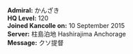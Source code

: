 <div align="right">
{{{!}}class="wikitable" style="text-align: center; float: right;"
{{!}}-
{{!}}rowspan="2" {{!}}[[File:Rank_Admiral.png{{!}}48px]]
{{!}}{{Fuel}}
{{!}}126907
{{!}}{{Steel}}
{{!}}163298
{{!}}rowspan="2" {{!}}[[File:Coin.png|Coin]]
{{!}}rowspan="2" {{!}}122640
{{!}}-
{{!}}{{Ammo}}
{{!}}112070
{{!}}{{Bauxite}}
{{!}}111525
{{!}}-
{{!}}{{ItemStack|item = [[File:Instant_repair_2.png{{!}}50px{{!}}Instant repair]]
|text = x853
}}
{{!}}{{ItemStack
|item = [[File:Instant_construction_2.png{{!}}50px{{!}}Instant construction]]
|text = x289
}}
{{!}}{{ItemStack
|item = [[File:Development_material.png{{!}}50px{{!}}Development material]]
|text = 1360
}}
{{!}}{{ItemStack
|item = [[File:Improvement_Materials.png{{!}}50px{{!}}Improvement Materials]]
|text = x6
}}
{{!}}{{ItemStack
|item = [[File:Medal.png{{!}}50px{{!}}Medal]]
|text = x8
}}
{{!}}{{ItemStack
|item = [[File:Blueprint.png{{!}}50px{{!}}Blueprint]]
|text = x0
}}
{{!}}{{ItemStack
|item = [[File:First-Class_Medal.png|50px|First Class medal|link=http://kancolle.wikia.com/wiki/Medal]]
|text = x4
}}
{{!}}-
{{!}}{{ItemStack
|item = [[File:Emergency_repair.png{{!}}Emergency repair{{!}}link=Emergency repair]]
|text = x9
}}
{{!}}{{ItemStack
|item = [[File:Repair_goddess.png{{!}}Repair goddess{{!}}link=Repair goddess]]
|text = x2
}}
{{!}}{{ItemStack
|item = [[File:Furniture_fairy.png{{!}}Furniture Fairy]]
|text = x2
}}
{{!}}{{ItemStack
|item = [[File:Reinforcement Expansion.png{{!}}Reinforcement Expansion]]
|text = x2
}}
{{!}}{{ItemStack
|item = [[File:Prototype_Flight_Deck_Catapult_Icon.png{{!}}Prototype Flight Deck catapult]]
|text = x1
}}
{{!}}{{ItemStack
|item = [[File:Skilled Crew Member Icon.png{{!}}Skilled Crew Member]]
|text = x11
}}
{{!}}{{ItemStack
|item = [[File:Headquarters Personnel.png{{!}}Headquarters Personnel]]
|text = x0
}}
{{!}}-
{{!}}{{ItemStack
|item = [[File:Food_supply_ship_irako.png{{!}}Food supply ship irako]]
|text = x7
}}
{{!}}{{ItemStack
|item = [[File:Food_supply_ship_mamiya.png{{!}}Food supply ship mamiya]]
|text = x2
}}
{{!}}{{ItemStack
|item = [[File:Hishimochi_icon.png{{!}}Hishimochi{{!}}link=Seasonal/Hishimochi 2015]]
|text = x1
}}
{{!}}{{ItemStack
|item = [[File:Combat Provisions.png{{!}}Combat Provisions{{!}}link=Combat Provisions]]
|text = x24
}}
{{!}}{{ItemStack
|item = [[File:Underway Replenishment.png{{!}}Underway Replenishment{{!}}link=Underway Replenishment]]
|text = x17
}}
{{!}}{{ItemStack
|item = [[File:Present_box_icon.png{{!}}Present box{{!}}link=Present Box]]
|text = x2
}}
{{!}}{{ItemStack
|item = [[File:Canned Mackerel icon.png{{!}}Canned Mackerel{{!}}link=Canned Mackerel]]
|text = x2
}}
{{!}}-
{{!}}{{ItemStack
|item = [[File:Ne_Type_Engine_118_inventory.png‎{{!}}Ne Type Engine{{!}}link=Ne Type Engine]]
|text = x0
}}
{{!}}{{ItemStack
|item = [[File:Valentine_chocolate_icon.png{{!}}Valentine Chocolate{{!}}link=Valentine Chocolate]]
|text = x0
}}
{{!}}{{ItemStack
|item=[[File:New_Model_Gun_Mount_Improvement_Material_Icon.png{{!}}New Model Gun Mount Improvement Material{{!}}link=New Model Gun Mount Improvement Material]]
|text = x4
}}
{{!}}{{ItemStack
|item=[[File:New_Model_Aerial_Armament_Materials_Icon.png{{!}}New Model Aerial Armament Materials{{!}}link=New Model Aerial Armament Materials]]
|text= x2
}}
{{!}}}
<div align="left">
'''Admiral:''' かんざき<br />
'''HQ Level:''' 120<br />
'''Joined Kancolle on:''' 10 September 2015 <br />
'''Server:''' 柱島泊地 Hashirajima Anchorage <br />
'''Message:''' クソ提督<br />
</div>